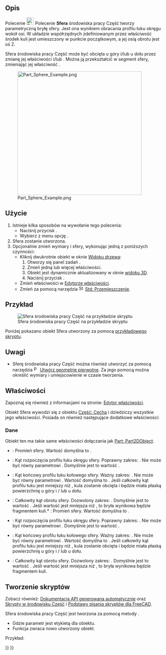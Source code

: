 <languages/>

{{Docnav/pl
|[[Part_Cylinder/pl|Walec]]
|[[Part_Cone/pl|Stożek]]
|[[Part_Workbench/pl|środowisko pracy Część]]
|IconL=Part_Cylinder.svg
|IconR=Part_Cone.svg
|IconC=Workbench_Part.svg
}}

{{GuiCommand/pl
|Name=Part Sphere
|Name/pl=Część: Sfera
|MenuLocation=Część → Bryła pierwotna → Sfera
|Workbenches=[[Part_Workbench/pl|Część]]
|SeeAlso=[[Part_CreatePrimitives/pl|Utwórz geometrie pierwotne]]
}}

<span id="Description"></span>
==Opis==

Polecenie [[Image:Part_Sphere.svg|24px]] Polecenie '''Sfera''' środowiska pracy Część tworzy parametryczną bryłę sfery. Jest ona wynikiem obracania profilu łuku okręgu wokół osi. W układzie współrzędnych zdefiniowanym przez właściwość {{PropertyData|Umiejscowienie}} środek kuli jest umieszczony w punkcie początkowym, a jej osią obrotu jest oś Z.

Sfera środowiska pracy Część może być obcięta u góry i/lub u dołu przez zmianę jej właściwości {{PropertyData|Kąt1}} i/lub {{PropertyData|Kąt2}}. Można ją przekształcić w segment sfery, zmieniając jej właściwość {{PropertyData|Kąt3}}.

[[Image:Part_Sphere_Example.png|400px]]

<span id="Usage"></span>
==Użycie==

# Istnieje kilka sposobów na wywołanie tego polecenia:
#* Naciśnij przycisk {{Button|[[Image:Part_Sphere.svg|16px]] [[Part_Sphere/pl|Sfera]]}}.
#* Wybierz z menu opcję {{MenuCommand|Część → Bryła pierwotna → [[Image:Part_Sphere.svg|16px]] Sfera}}.
# Sfera zostanie utworzona.
# Opcjonalnie zmień wymiary i {{PropertyData|Umiejscowienie}} sfery, wykonując jedną z poniższych czynności:
#* Kliknij dwukrotnie obiekt w oknie [[Tree_view/pl|Widoku drzewa]]:
#*# Otworzy się panel zadań {{MenuCommand|Pierwotne bryły parametryczne}}.
#*# Zmień jedną lub więcej właściwości.
#*# Obiekt jest dynamicznie aktualizowany w oknie [[3D_view/pl|widoku 3D]].
#*# Naciśnij przycisk {{Button|OK}}.
#* Zmień właściwości w [[Property_editor/pl|Edytorze właściwości]].
#* Zmień {{PropertyData|Umiejscowienie}} za pomocą narzędzia [[Image:Std_TransformManip.svg|16px]] [[Std_TransformManip/pl|Std: Przemieszczenie]].

<span id="Example"></span>
==Przykład==

[[Image:Part_Sphere_Scripting_Example.png|thumb|Sfera środowiska pracy Część na przykładzie skryptu]]

Poniżej pokazano obiekt Sfera utworzony za pomocą  [[#Tworzenie_skrypt.C3.B3w|przykładowego skryptu]].

<span id="Notes"></span>
==Uwagi==

* Sferę środowiska pracy Część można również utworzyć za pomocą narzędzia [[Image:Part_Primitives.svg|16px]] [[Part_Primitives/pl|Utwórz geometrie pierwotne]]. Za jego pomocą można określić wymiary i umiejscowienie w czasie tworzenia.

<span id="Properties"></span>
==Właściwości==

Zapoznaj się również z informacjami na stronie: [[Property_editor/pl|Edytor właściwości]].

Obiekt Sfera wywodzi się z obiektu [[Part_Feature/pl|Część: Cecha]] i dziedziczy wszystkie jego właściwości. Posiada on również następujące dodatkowe właściwości:

<span id="Data"></span>
===Dane===

{{TitleProperty|Dołączenie}}

Obiekt ten ma takie same właściwości dołączania jak [[Part_Part2DObject/pl#Dane|Part: Part2DObject]].

{{TitleProperty|Kula}}

* {{PropertyData|Promień|długość}}: Promień sfery. Wartość domyślna to {{Value|5mm}}.
* {{PropertyData|Kąt1|kąt}}: Kąt rozpoczęcia profilu łuku okręgu sfery. Poprawny zakres: {{Value|-90° &lt;&#61; wartość &lt;&#61; 90°}}. Nie może być równy parametrowi {{PropertyData|Kąt2}}. Domyślnie jest to wartość {{Value|-90°}}.
* {{PropertyData|Kąt2|kąt}}: Kąt końcowy profilu łuku kołowego sfery. Ważny zakres: {{Value|-90° &lt;&#61; wartość &lt;&#61; 90°}}. Nie może być równy parametrowi {{PropertyData|Kąt1}}. Wartość domyślna to {{Value|90°}}. Jeśli całkowity kąt profilu łuku jest mniejszy niż {{Value|180°}}, kula zostanie obcięta i będzie miała płaską powierzchnię u góry i / lub u dołu.
* {{PropertyData|Kąt3|kąt}}: Całkowity kąt obrotu sfery. Dozwolony zakres: {{Value|0° &lt; wartość &lt;&#61; 360°}}. Domyślnie jest to wartość {{Value|360°}}. Jeśli wartość jest mniejsza niż {{Value|360°}}, to bryła wynikowa będzie fragmentem kuli.* {{PropertyData|Promień|długość}}: Promień sfery. Wartość domyślna to {{Value|5mm}}.
* {{PropertyData|Kąt1|kąt}}: Kąt rozpoczęcia profilu łuku okręgu sfery. Poprawny zakres: {{Value|-90° &lt;&#61; wartość &lt;&#61; 90°}}. Nie może być równy parametrowi {{PropertyData|Kąt2}}. Domyślnie jest to wartość {{Value|-90°}}.
* {{PropertyData|Kąt2|kąt}}: Kąt końcowy profilu łuku kołowego sfery. Ważny zakres: {{Value|-90° &lt;&#61; wartość &lt;&#61; 90°}}. Nie może być równy parametrowi {{PropertyData|Kąt1}}. Wartość domyślna to {{Value|90°}}. Jeśli całkowity kąt profilu łuku jest mniejszy niż {{Value|180°}}, kula zostanie obcięta i będzie miała płaską powierzchnię u góry i / lub u dołu.
* {{PropertyData|Kąt3|kąt}}: Całkowity kąt obrotu sfery. Dozwolony zakres: {{Value|0° &lt; wartość &lt;&#61; 360°}}. Domyślnie jest to wartość {{Value|360°}}. Jeśli wartość jest mniejsza niż {{Value|360°}}, to bryła wynikowa będzie fragmentem kuli.

<span id="Scripting"></span>
==Tworzenie skryptów==

Zobacz również: [https://freecad.github.io/SourceDoc/ Dokumentacja API generowana automatycznie] oraz [[Part_scripting/pl|Skrypty w środowisku Część]] i [[FreeCAD_Scripting_Basics/pl|Podstawy pisania skryptów dla FreeCAD]].

Sfera środowiska pracy Część jest tworzona za pomocą metody {{incode|addObject()}}.

{{Code|code=
sphere = FreeCAD.ActiveDocument.addObject("Part::Sphere", "mySphere")
}}

* Gdzie parametr {{Incode|"mySphere"}} jest etykietą dla obiektu.
* Funkcja zwraca nowo utworzony obiekt.

Przykład:

{{Code|code=
import FreeCAD as App

doc = App.activeDocument()

sphere = doc.addObject("Part::Sphere", "mySphere")
sphere.Radius = 20
sphere.Angle1 = -30
sphere.Angle2 = 45
sphere.Angle3 = 90
sphere.Placement = App.Placement(App.Vector(3, 9, 11), App.Rotation(75, 60, 30))

doc.recompute()
}}


{{Docnav/pl
|[[Part_Cylinder/pl|Walec]]
|[[Part_Cone/pl|Stożek]]
|[[Part_Workbench/pl|środowisko pracy Część]]
|IconL=Part_Cylinder.svg
|IconR=Part_Cone.svg
|IconC=Workbench_Part.svg
}}

{{Part Tools navi{{#translation:}}}}
{{Userdocnavi{{#translation:}}}}